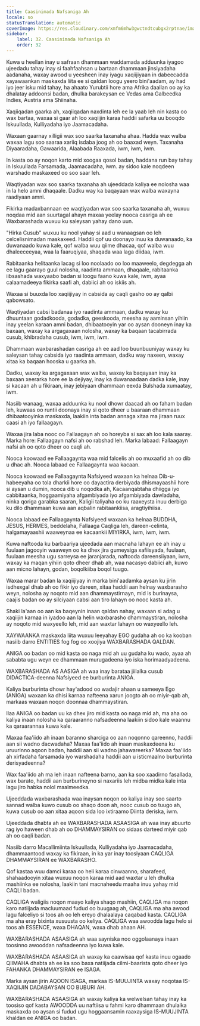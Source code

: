 ```yaml
---
title: Caasinimada Nafsaniga Ah
locale: so
statusTranslation: automatic
coverImage: https://res.cloudinary.com/xmfm6mhw3gwctndtcubgx2rptnae/image/upload/v1740337243/small_cover_educacion_fundamental_a051170f1c.webp
sidebar:
    label: 32. Caasinimada Nafsaniga Ah
    order: 32
---
```

Kuwa u heellan inay u safraan dhammaan waddamada adduunka iyagoo ujeedadu tahay inay si faahfaahsan u bartaan dhammaan jinsiyadaha aadanaha, waxay awood u yeesheen inay iyagu xaqiijiyaan in dabeecadda xayawaankan maskaxda liita ee si qaldan loogu yeero bini'aadam, ay had iyo jeer isku mid tahay, ha ahaato Yurubtii hore ama Afrika daallan oo ay ka dhalatay addoonsi badan, dhulka barakeysan ee Vedas ama Galbeedka Indies, Austria ama Shiinaha.

Xaqiiqadan gaarka ah, xaqiiqadan naxdinta leh ee la yaab leh nin kasta oo wax bartaa, waxaa si gaar ah loo xaqiijin karaa haddii safarka uu booqdo Iskuullada, Kulliyadaha iyo Jaamacadaha.

Waxaan gaarnay xilligii wax soo saarka taxanaha ahaa. Hadda wax walba waxaa lagu soo saaraa xariiq isdaba joog ah oo baaxad weyn. Taxanaha Diyaaradaha, Gawaarida, Alaabada Raaxada, iwm, iwm, iwm.

In kasta oo ay noqon karto mid xoogaa qosol badan, haddana run bay tahay in Iskuullada Farsamada, Jaamacadaha, iwm. ay sidoo kale noqdeen warshado maskaxeed oo soo saar leh.

Waqtiyadan wax soo saarka taxanaha ah ujeeddada kaliya ee nolosha waa in la helo amni dhaqaale. Dadku way ka baqayaan wax walba waxayna raadiyaan amni.

Fikirka madaxbannaan ee waqtiyadan wax soo saarka taxanaha ah, wuxuu noqdaa mid aan suurtagal ahayn maxaa yeelay nooca casriga ah ee Waxbarashada wuxuu ku saleysan yahay dano uun.

"Hirka Cusub" wuxuu ku nool yahay si aad u wanaagsan oo leh celcelisnimadan maskaxeed. Haddii qof uu doonayo inuu ka duwanaado, ka duwanaado kuwa kale, qof walba wuu qiime dhacaa, qof walba wuu dhaleeceeyaa, waa la faaruqiyaa, shaqada waa laga diidaa, iwm.

Rabitaanka helitaanka lacag si loo noolaado oo loo maaweelo, degdegga ah ee lagu gaarayo guul nolosha, raadinta ammaan, dhaqaale, rabitaanka iibsashada waxyaabo badan si loogu faano kuwa kale, iwm, ayaa calaamadeeya fikirka saafi ah, dabiici ah oo iskiis ah.

Waxaa si buuxda loo xaqiijiyay in cabsida ay caqli gasho oo ay qalbi qabowsato.

Waqtiyadan cabsi badanaa iyo raadinta ammaan, dadku waxay ku dhuuntaan godadkooda, godadka, geeskooda, meesha ay aaminsan yihiin inay yeelan karaan amni badan, dhibaatooyin yar oo aysan dooneyn inay ka baxaan, waxay ka argagaxaan nolosha, waxay ka baqaan tacabirrada cusub, khibradaha cusub, iwm, iwm, iwm.

Dhammaan waxbarashadan casriga ah ee aad loo buunbuuniyay waxay ku saleysan tahay cabsida iyo raadinta ammaan, dadku way naxeen, waxay xitaa ka baqaan hooska u gaarka ah.

Dadku, waxay ka argagaxaan wax walba, waxay ka baqayaan inay ka baxaan xeerarka hore ee la dejiyay, inay ka duwanaadaan dadka kale, inay si kacaan ah u fikiraan, inay jebiyaan dhammaan eexda Bulshada xumaatay, iwm.

Nasiib wanaag, waxaa adduunka ku nool dhowr daacad ah oo faham badan leh, kuwaas oo runtii doonaya inay si qoto dheer u baaraan dhammaan dhibaatooyinka maskaxda, laakiin inta badan annaga xitaa ma jiraan ruux caasi ah iyo fallaagayn.

Waxaa jira laba nooc oo Fallaagayn ah oo horeyba si sax ah loo kala saaray. Marka hore: Fallaagayn nafsi ah oo rabshad leh. Marka labaad: Fallaagayn nafsi ah oo qoto dheer oo caqli ah.

Nooca koowaad ee Fallaagaynta waa mid falcelis ah oo muxaafid ah oo dib u dhac ah. Nooca labaad ee Fallaagaynta waa kacaan.

Nooca koowaad ee Fallaagaynta Nafsiyeed waxaan ka helnaa Dib-u-habeeyaha oo tola dharkii hore oo dayactira derbiyada dhismayaashii hore si aysan u dumin, nooca dib u noqodka ah, Kacaanqabtaha dhiigga iyo cabbitaanka, hoggaamiyaha afgambiyada iyo afgambiyada dawladaha, ninka qoriga garabka saaran, Kaligii taliyaha oo ku raaxeysta inuu derbiga ku dilo dhammaan kuwa aan aqbalin rabitaankiisa, aragtiyihiisa.

Nooca labaad ee Fallaagaynta Nafsiyeed waxaan ka helnaa BUDDHA, JESUS, HERMES, beddelaha, Fallaaga Caqliga leh, dareen-celinta, halgamayaashii waaweynaa ee kacaankii MIYIRKA, iwm, iwm, iwm.

Kuwa naftooda ku barbaariya ujeedada aan macnaha lahayn ee ah inay u fuulaan jagooyin waaweyn oo ka dhex jira gumeysiga xafiisyada, fuulaan, fuulaan meesha ugu sarreysa ee jaranjarada, naftooda dareensiiyaan, iwm, waxay ka maqan yihiin qoto dheer dhab ah, waa nacasyo dabiici ah, kuwo aan micno lahayn, godan, boqolkiiba boqol tuugo.

Waxaa marar badan la xaqiijiyay in marka bini'aadamka aysan ku jirin isdhexgal dhab ah oo fikir iyo dareen, xitaa haddii aan helnay waxbarasho weyn, nolosha ay noqoto mid aan dhammaystirnayn, mid is burinaysa, caajis badan oo ay silciyaan cabsi aan tiro lahayn oo nooc kasta ah.

Shaki la'aan oo aan ka baqeynin inaan qaldan nahay, waxaan si adag u xaqiijin karnaa in iyadoo aan la helin waxbarasho dhammaystiran, nolosha ay noqoto mid waxyeello leh, mid aan waxtar lahayn oo waxyeello leh.

XAYWAANKA maskaxda liita wuxuu leeyahay EGO gudaha ah oo ka kooban nasiib darro ENTITIES fog fog oo xoojiya WAXBARASHADA QALDAN.

ANIGA oo badan oo mid kasta oo naga mid ah uu gudaha ku wado, ayaa ah sababta ugu weyn ee dhammaan murugadeena iyo iska horimaadyadeena.

WAXBARASHADA AS AASIGA ah waa inay barataa jiilalka cusub DIDÁCTICA-deenna Nafsiyeed ee burburinta ANIGA.

Kaliya burburinta dhowr hay'adood oo wadajir ahaan u sameeya Ego (ANIGA) waxaan ka dhisi karnaa nafteena xarun joogto ah oo miyir-qab ah, markaas waxaan noqon doonnaa dhammaystiran.

Ilaa ANIGA oo badan uu ka dhex jiro mid kasta oo naga mid ah, ma aha oo kaliya inaan nolosha ka qaraaranno nafsadeenna laakiin sidoo kale waannu ka qaraarannaa kuwa kale.

Maxaa faa'iido ah inaan baranno sharciga oo aan noqonno qareenno, haddii aan sii wadno dacwadaha? Maxaa faa'iido ah inaan maskaxdeena ku uruurinno aqoon badan, haddii aan sii wadno jahawareerka? Maxaa faa'iido ah xirfadaha farsamada iyo warshadaha haddii aan u isticmaalno burburinta derisyadeenna?

Wax faa'iido ah ma leh inaan nafteena barno, aan ka soo xaadirno fasallada, wax barato, haddii aan burburineyno si naxariis leh midba midka kale inta lagu jiro habka nolol maalmeedka.

Ujeeddada waxbarashada waa inaysan noqon oo kaliya inay soo saarto sannad walba kuwo cusub oo shaqo doon ah, nooc cusub oo tuugo ah, kuwa cusub oo aan xitaa aqoon sida loo ixtiraamo Diinta deriska, iwm.

Ujeeddada dhabta ah ee WAXBARASHADA ASAASIGA ah waa inay abuurto rag iyo haween dhab ah oo DHAMMAYSIRAN oo sidaas darteed miyir qab ah oo caqli badan.

Nasiib darro Macallimiinta Iskuullada, Kulliyadaha iyo Jaamacadaha, dhammaantood waxay ka fikiraan, in ka yar inay toosiyaan CAQLIGA DHAMMAYSIRAN ee WAXBARASHO.

Qof kastaa wuu damci karaa oo heli karaa cinwaanno, sharafeed, shahaadooyin xitaa wuxuu noqon karaa mid aad waxtar u leh dhulka mashiinka ee nolosha, laakiin tani macnaheedu maaha inuu yahay mid CAQLI badan.

CAQLIGA waligiis noqon maayo kaliya shaqo mashiin, CAQLIGA ma noqon karo natiijada macluumaad fudud oo buugaag ah, CAQLIGA ma aha awood lagu falceliyo si toos ah oo leh ereyo dhalaalaya caqabad kasta. CAQLIGA ma aha eray bixinta xusuusta oo keliya. CAQLIGA waa awoodda lagu helo si toos ah ESSENCE, waxa DHAQAN, waxa dhab ahaan AH.

WAXBARASHADA ASAASIGA ah waa sayniska noo oggolaanaya inaan toosinno awooddan nafsadeenna iyo kuwa kale.

WAXBARASHADA ASAASIGA ah waxay ka caawisaa qof kasta inuu ogaado QIIMAHA dhabta ah ee ka soo baxa natiijada cilmi-baarista qoto dheer iyo FAHANKA DHAMMAYSIRAN ee ISAGA.

Marka aysan jirin AQOON ISAGA, markaa IS-MUUJINTA waxay noqotaa IS-XAQIIJIN DADABAYSAN OO BUBURI AH.

WAXBARASHADA ASAASIGA ah waxay kaliya ka welwelsan tahay inay ka toosiso qof kasta AWOODDA uu naftiisa u fahmi karo dhammaan dhulalka maskaxda oo aysan si fudud ugu hoggaansamin raaxaysiga IS-MUUJINTA khaldan ee ANIGA oo badan.


